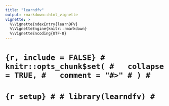 ```yaml
---
title: "learndfv"
output: rmarkdown::html_vignette
vignette: >
  %\VignetteIndexEntry{learnDFV}
  %\VignetteEngine{knitr::rmarkdown}
  %\VignetteEncoding{UTF-8}
---
```


# ```{r, include = FALSE}
# knitr::opts_chunk$set(
#   collapse = TRUE,
#   comment = "#>"
# )
# ```
# 
# ```{r setup}
# # library(learndfv)
# ```
